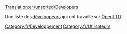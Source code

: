[[Translation:en/unsorted/Developers]]


Une liste des [[fr/unsorted/Développeurs|développeurs]] qui ont travaillé sur [[fr/Manual/OpenTTD|OpenTTD]].

[[Category:fr/Développement]]
[[Category:fr/Utilisateurs]]